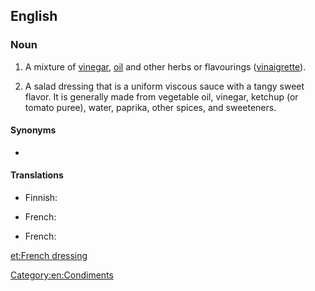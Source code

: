 ==English==
{{wikipedia}}

===Noun===
{{en-noun|-|s}}

# A mixture of [[vinegar]], [[oil]] and other herbs or flavourings ([[vinaigrette]]).
# {{lb|en|US}} A salad dressing that is a uniform viscous sauce with a tangy sweet flavor. It is generally made from vegetable oil, vinegar, ketchup (or tomato puree), water, paprika, other spices, and sweeteners.

====Synonyms====
* {{l|en|vinaigrette}}

====Translations====
{{trans-top|a mixture of vinegar, oil and other herbs or flavourings}}
* Finnish: {{t+|fi|ranskalainen}} {{t+|fi|kastike}}
{{trans-mid}}
* French: {{t+|fr|vinaigrette|f}}
{{trans-bottom}}

{{trans-top|US: A salad dressing}}
{{trans-mid}}
* French: {{t|fr|vinaigrette française|f}}
{{trans-bottom}}

[[Category:en:Condiments]]

[[et:French dressing]]